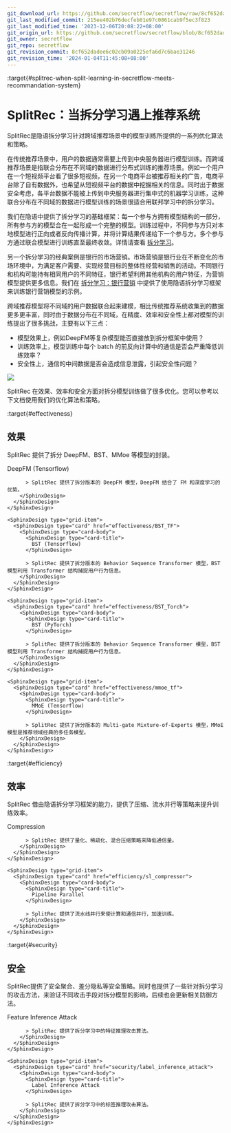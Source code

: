```yaml
---
git_download_url: https://github.com/secretflow/secretflow/raw/8cf652dadee6c02cb09a0225efa6d7c6bae31246/docs/user_guide/federated_learning/vertical_federated_learning/SplitRec/index.rst
git_last_modified_commit: 215ee402b76decfeb01e97c0861cab9f5ec3f823
git_last_modified_time: '2023-12-06T20:08:22+08:00'
git_origin_url: https://github.com/secretflow/secretflow/blob/8cf652dadee6c02cb09a0225efa6d7c6bae31246/docs/user_guide/federated_learning/vertical_federated_learning/SplitRec/index.rst
git_owner: secretflow
git_repo: secretflow
git_revision_commit: 8cf652dadee6c02cb09a0225efa6d7c6bae31246
git_revision_time: '2024-01-04T11:45:08+08:00'
---
```


:target{#splitrec-when-split-learning-in-secretflow-meets-recommandation-system}

# SplitRec：当拆分学习遇上推荐系统

SplitRec是隐语拆分学习针对跨域推荐场景中的模型训练所提供的一系列优化算法和策略。

在传统推荐场景中，用户的数据通常需要上传到中央服务器进行模型训练。而跨域推荐场景是指联合分布在不同域的数据进行分布式训练的推荐场景。例如一个用户在一个短视频平台看了很多短视频，在另一个电商平台被推荐相关的广告，电商平台除了自有数据外，也希望从短视频平台的数据中挖掘相关的信息。同时出于数据安全考虑，各平台数据不能被上传到中央服务器进行集中式的机器学习训练，这种联合分布在不同域的数据进行模型训练的场景很适合用联邦学习中的拆分学习。

我们在隐语中提供了拆分学习的基础框架：每一个参与方拥有模型结构的一部分，所有参与方的模型合在一起形成一个完整的模型。训练过程中，不同参与方只对本地模型进行正向或者反向传播计算，并将计算结果传递给下一个参与方。多个参与方通过联合模型进行训练直至最终收敛。详情请查看 [拆分学习](../split_learning.mdx)。

另一个拆分学习的经典案例是银行的市场营销。市场营销是银行业在不断变化的市场环境中，为满足客户需要、实现经营目标的整体性经营和销售的活动。不同银行和机构可能持有相同用户的不同特征，银行希望利用其他机构的用户特征，为营销模型提供更多信息。我们在 [拆分学习：银行营销](../../../../tutorial/Split_Learning_for_bank_marketing.mdx) 中提供了使用隐语拆分学习框架来训练银行营销模型的示例。

跨域推荐模型将不同域的用户数据联合起来建模，相比传统推荐系统收集到的数据更多更丰富，同时由于数据分布在不同域，在精度、效率和安全性上都对模型的训练提出了很多挑战，主要有以下三点：

- 模型效果上，例如DeepFM等复杂模型能否直接放到拆分框架中使用？
- 训练效率上，模型训练中每个 batch 的前反向计算中的通信是否会严重降低训练效率？
- 安全性上，通信的中间数据是否会造成信息泄露，引起安全性问题？

![](../../../../_assets/split_learning_eng.png)

SplitRec 在效果、效率和安全方面对拆分模型训练做了很多优化。您可以参考以下文档使用我们的优化算法和策略。

:target{#effectiveness}

## 效果

SplitRec 提供了拆分 DeepFM、BST、MMoe 等模型的封装。

<SphinxDesign type="grid-container">
  <SphinxDesign type="grid-row">
    <SphinxDesign type="grid-item">
      <SphinxDesign type="card" href="effectiveness/sl_rec_deepfm">
        <SphinxDesign type="card-body">
          <SphinxDesign type="card-title">
            DeepFM (Tensorflow)
          </SphinxDesign>

          > SplitRec 提供了拆分版本的 DeepFM 模型，DeepFM 结合了 FM 和深度学习的优势。
        </SphinxDesign>
      </SphinxDesign>
    </SphinxDesign>

    <SphinxDesign type="grid-item">
      <SphinxDesign type="card" href="effectiveness/BST_TF">
        <SphinxDesign type="card-body">
          <SphinxDesign type="card-title">
            BST (Tensorflow)
          </SphinxDesign>

          > SplitRec 提供了拆分版本的 Behavior Sequence Transformer 模型，BST 模型利用 Transformer 结构捕捉用户行为信息。
        </SphinxDesign>
      </SphinxDesign>
    </SphinxDesign>

    <SphinxDesign type="grid-item">
      <SphinxDesign type="card" href="effectiveness/BST_Torch">
        <SphinxDesign type="card-body">
          <SphinxDesign type="card-title">
            BST (PyTorch)
          </SphinxDesign>

          > SplitRec 提供了拆分版本的 Behavior Sequence Transformer 模型，BST 模型利用 Transformer 结构捕捉用户行为信息。
        </SphinxDesign>
      </SphinxDesign>
    </SphinxDesign>

    <SphinxDesign type="grid-item">
      <SphinxDesign type="card" href="effectiveness/mmoe_tf">
        <SphinxDesign type="card-body">
          <SphinxDesign type="card-title">
            MMoE (Tensorflow)
          </SphinxDesign>

          > SplitRec 提供了拆分版本的 Multi-gate Mixture-of-Experts 模型，MMoE 模型是推荐领域经典的多任务模型。
        </SphinxDesign>
      </SphinxDesign>
    </SphinxDesign>
  </SphinxDesign>
</SphinxDesign>

:target{#efficiency}

## 效率

SplitRec 借由隐语拆分学习框架的能力，提供了压缩、流水并行等策略来提升训练效率。

<SphinxDesign type="grid-container">
  <SphinxDesign type="grid-row">
    <SphinxDesign type="grid-item">
      <SphinxDesign type="card" href="efficiency/sl_compressor">
        <SphinxDesign type="card-body">
          <SphinxDesign type="card-title">
            Compression
          </SphinxDesign>

          > SplitRec 提供了量化、稀疏化、混合压缩策略来降低通信量。
        </SphinxDesign>
      </SphinxDesign>
    </SphinxDesign>

    <SphinxDesign type="grid-item">
      <SphinxDesign type="card" href="efficiency/sl_compressor">
        <SphinxDesign type="card-body">
          <SphinxDesign type="card-title">
            Pipeline Parallel
          </SphinxDesign>

          > SplitRec 提供了流水线并行来使计算和通信并行，加速训练。
        </SphinxDesign>
      </SphinxDesign>
    </SphinxDesign>
  </SphinxDesign>
</SphinxDesign>

:target{#security}

## 安全

SplitRec提供了安全聚合、差分隐私等安全策略。同时也提供了一些针对拆分学习的攻击方法，来验证不同攻击手段对拆分模型的影响，后续也会更新相关防御方法。

<SphinxDesign type="grid-container">
  <SphinxDesign type="grid-row">
    <SphinxDesign type="grid-item">
      <SphinxDesign type="card" href="security/feature_inference_attack">
        <SphinxDesign type="card-body">
          <SphinxDesign type="card-title">
            Feature Inference Attack
          </SphinxDesign>

          > SplitRec 提供了拆分学习中的特征推理攻击算法。
        </SphinxDesign>
      </SphinxDesign>
    </SphinxDesign>

    <SphinxDesign type="grid-item">
      <SphinxDesign type="card" href="security/label_inference_attack">
        <SphinxDesign type="card-body">
          <SphinxDesign type="card-title">
            Label Inference Attack
          </SphinxDesign>

          > SplitRec 提供了拆分学习中的标签推理攻击算法。
        </SphinxDesign>
      </SphinxDesign>
    </SphinxDesign>
  </SphinxDesign>
</SphinxDesign>

<TableOfContents />
